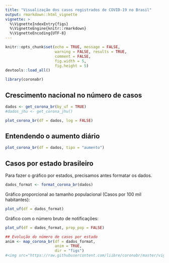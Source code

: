 ```yaml
---
title: "Visualização dos casos registrados de COVID-19 no Brasil"
output: rmarkdown::html_vignette
vignette: >
  %\VignetteIndexEntry{figs}
  %\VignetteEngine{knitr::rmarkdown}
  %\VignetteEncoding{UTF-8}
---
```


```r
knitr::opts_chunk$set(echo = TRUE, message = FALSE, 
                      warning = FALSE, results = TRUE, 
                      comment = FALSE, 
                      fig.width = 5, 
                      fig.height = 5)
devtools::load_all()
```


```r
library(coronabr)
```


## Crescimento nacional no número de casos

```r
dados <- get_corona_br(by_uf = TRUE)
#dados_jhu <- get_corona_jhu()
```


```r
plot_corona_br(df = dados, log = FALSE)
```


## Entendendo o aumento diário

```r
plot_corona_br(df = dados, tipo = "aumento")
```

## Casos por estado brasileiro

Para fazer o gráfico por estados, precisamos antes formatar os dados. 

```r
dados_format <- format_corona_br(dados)
```

Gráfico proporcional ao tamanho populacional (Casos por 100 mil habitantes):

```r
plot_uf(df = dados_format)
```

Gráfico com o número bruto de notificações:

```r
plot_uf(df = dados_format, prop_pop = FALSE)
```




```r
## Evolução do número de casos por estado
anim <- map_corona_br(df = dados_format,
                      anim = TRUE, 
                      dir = "figs")
#<img src="https://raw.githubusercontent.com/liibre/coronabr/master/vignettes/figs/anim.gif" align="center" alt="" width="600" />

```

